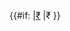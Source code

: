 {{#if:{{{link|}}}
|[[{{{link}}}|<span alt="{{{alt|INR}}}" title="{{{alt|INR}}}">₹</span>]]
|<span alt="{{{alt|INR}}}" title="{{{alt|INR}}}">₹</span>
}}<noinclude>
{{documentation}}
</noinclude>